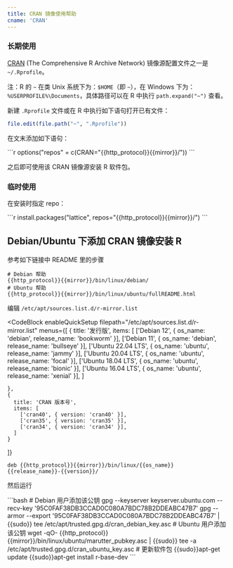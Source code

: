 ```yaml
---
title: CRAN 镜像使用帮助
cname: 'CRAN'
---
```


### 长期使用

[CRAN](https://cran.r-project.org/) (The Comprehensive R Archive Network) 镜像源配置文件之一是 `~/.Rprofile`。

注：R 的 `~` 在类 Unix 系统下为：`$HOME`（即 `~`），在 Windows 下为：`%USERPROFILE%\Documents`，具体路径可以在 R 中执行 `path.expand("~")` 查看。

新建 `.Rprofile` 文件或在 R 中执行如下语句打开已有文件：

```r
file.edit(file.path("~", ".Rprofile"))
```

在文末添加如下语句：

<CodeBlock>
```r
options("repos" = c(CRAN="{{http_protocol}}{{mirror}}/"))
```
</CodeBlock>

之后即可使用该 CRAN 镜像源安装 R 软件包。

### 临时使用

在安装时指定 repo：

<CodeBlock>
```r
install.packages("lattice", repos="{{http_protocol}}{{mirror}}/")
```
</CodeBlock>

## Debian/Ubuntu 下添加 CRAN 镜像安装 R

参考如下链接中 README 里的步骤

<CodeBlock>

```
# Debian 帮助
{{http_protocol}}{{mirror}}/bin/linux/debian/
# Ubuntu 帮助
{{http_protocol}}{{mirror}}/bin/linux/ubuntu/fullREADME.html
```

</CodeBlock>

编辑 `/etc/apt/sources.list.d/r-mirror.list`

<CodeBlock
  enableQuickSetup
  filepath="/etc/apt/sources.list.d/r-mirror.list"
  menus={[
    {
      title: '发行版',
      items: [
        ['Debian 12', { os_name: 'debian', release_name: 'bookworm' }],
        ['Debian 11', { os_name: 'debian', release_name: 'bullseye' }],
        ['Ubuntu 22.04 LTS', { os_name: 'ubuntu', release_name: 'jammy' }],
        ['Ubuntu 20.04 LTS', { os_name: 'ubuntu', release_name: 'focal' }],
        ['Ubuntu 18.04 LTS', { os_name: 'ubuntu', release_name: 'bionic' }],
        ['Ubuntu 16.04 LTS', { os_name: 'ubuntu', release_name: 'xenial' }],
      ]

    },
    {
      title: 'CRAN 版本号',
      items: [
        ['cran40', { version: 'cran40' }],
        ['cran35', { version: 'cran35' }],
        ['cran34', { version: 'cran34' }],
      ]
    }
  ]}
>

```properties
deb {{http_protocol}}{{mirror}}/bin/linux/{{os_name}} {{release_name}}-{{version}}/
```

</CodeBlock>

然后运行


<CodeBlock>
```bash
# Debian 用户添加该公钥
gpg --keyserver keyserver.ubuntu.com --recv-key '95C0FAF38DB3CCAD0C080A7BDC78B2DDEABC47B7'
gpg --armor --export '95C0FAF38DB3CCAD0C080A7BDC78B2DDEABC47B7' | {{sudo}} tee /etc/apt/trusted.gpg.d/cran_debian_key.asc
# Ubuntu 用户添加该公钥
wget -qO- {{http_protocol}}{{mirror}}/bin/linux/ubuntu/marutter_pubkey.asc | {{sudo}} tee -a /etc/apt/trusted.gpg.d/cran_ubuntu_key.asc
# 更新软件包
{{sudo}}apt-get update
{{sudo}}apt-get install r-base-dev
```
</CodeBlock>
